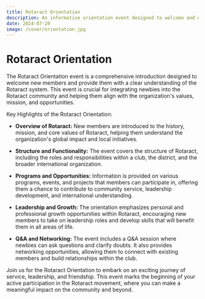 ```yaml
---
title: Rotaract Orientation
description: An informative orientation event designed to welcome and educate new members about the Rotaract system, its values, and opportunities.
date: 2024-07-20
image: /cover/orientation.jpg
---
```


# Rotaract Orientation

The Rotaract Orientation event is a comprehensive introduction designed to welcome new members and provide them with a clear understanding of the Rotaract system. This event is crucial for integrating newbies into the Rotaract community and helping them align with the organization's values, mission, and opportunities.

Key Highlights of the Rotaract Orientation:
- **Overview of Rotaract:** New members are introduced to the history, mission, and core values of Rotaract, helping them understand the organization's global impact and local initiatives.

- **Structure and Functionality:** The event covers the structure of Rotaract, including the roles and responsibilities within a club, the district, and the broader international organization.

- **Programs and Opportunities:** Information is provided on various programs, events, and projects that members can participate in, offering them a chance to contribute to community service, leadership development, and international understanding.

- **Leadership and Growth:** The orientation emphasizes personal and professional growth opportunities within Rotaract, encouraging new members to take on leadership roles and develop skills that will benefit them in all areas of life.

- **Q&A and Networking:** The event includes a Q&A session where newbies can ask questions and clarify doubts. It also provides networking opportunities, allowing them to connect with existing members and build relationships within the club.

Join us for the Rotaract Orientation to embark on an exciting journey of service, leadership, and friendship. This event marks the beginning of your active participation in the Rotaract movement, where you can make a meaningful impact on the community and beyond.
